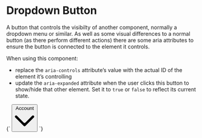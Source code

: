 
<Meta title="Objects/Button--dropdown" />

# Dropdown Button

A button that controls the visibilty of another component, normally a dropdown menu or similar. As well as some visual differences to a normal button (as there perform different actions) there are some aria attributes to ensure the button is connected to the element it controls.

When using this component:

- replace the `aria-controls` attribute’s value with the actual ID of the element it’s controlling
- update the `aria-expanded` attribute when the user clicks this button to show/hide that other element. Set it to `true` or `false` to reflect its current state.

<Canvas>
  <Story name="Button--dropdown">
    {`
        <button type="button" class="o-button o-button--dropdown u-h6" aria-controls="element-id" aria-expanded="false">
          <span class="o-button__label">Account</span>
          <svg class="o-button__icon o-icon o-icon--m" xmlns="http://www.w3.org/2000/svg" viewBox="0 0 100 100">
            <path d="M2.78,32.83a6.07,6.07,0,0,1,8.58-8.59L45.71,58.59a6.07,6.07,0,0,0,8.58,0L88.64,24.24a6.07,6.07,0,1,1,8.58,8.59L54.29,75.76a6.07,6.07,0,0,1-8.58,0Z" fill-rule="evenodd"/>
          </svg>
        </button>
      </div>
    `}
  </Story>
</Canvas>
